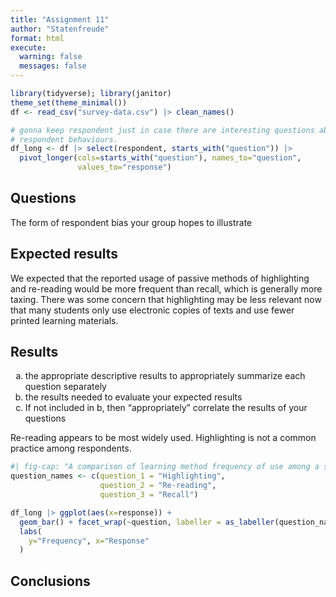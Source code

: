 ```yaml
---
title: "Assignment 11"
author: "Statenfreude"
format: html
execute: 
  warning: false
  messages: false
---
```


```r
library(tidyverse); library(janitor)
theme_set(theme_minimal())
df <- read_csv("survey-data.csv") |> clean_names()

# gonna keep respondent just in case there are interesting questions about
# respondent behaviours.
df_long <- df |> select(respondent, starts_with("question")) |> 
  pivot_longer(cols=starts_with("question"), names_to="question", 
               values_to="response")
```



## Questions

The form of respondent bias your group hopes to illustrate


## Expected results
We expected that the reported usage of passive methods of highlighting and
re-reading would be more frequent than recall, which is generally more taxing.
There was some concern that highlighting may be less relevant now that many
students only use electronic copies of texts and use fewer printed learning
materials.

## Results


a. the appropriate descriptive results to appropriately summarize each question separately
b. the results needed to evaluate your expected results
c. If not included in b, then "appropriately" correlate the results of your questions


Re-reading appears to be most widely used. Highlighting is not a common practice
among respondents.




```r
#| fig-cap: "A comparison of learning method frequency of use among a sample of $n=40$ Univeristy of Wyoming students."
question_names <- c(question_1 = "Highlighting",
                    question_2 = "Re-reading",
                    question_3 = "Recall")

df_long |> ggplot(aes(x=response)) + 
  geom_bar() + facet_wrap(~question, labeller = as_labeller(question_names)) +
  labs(
    y="Frequency", x="Response"
  )

```


## Conclusions


